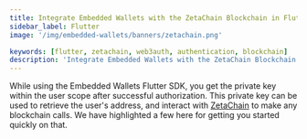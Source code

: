 ```yaml
---
title: Integrate Embedded Wallets with the ZetaChain Blockchain in Flutter
sidebar_label: Flutter
image: '/img/embedded-wallets/banners/zetachain.png'

keywords: [flutter, zetachain, web3auth, authentication, blockchain]
description: 'Integrate Embedded Wallets with the ZetaChain Blockchain in Flutter | Embedded Wallets'
---
```



<SEO
  title="Integrate Embedded Wallets with the ZetaChain Blockchain in Flutter"
  description="Integrate Embedded Wallets with the ZetaChain Blockchain in Flutter | Embedded Wallets"
  image="https://docs.metamask.io/img/embedded-wallets/banners/zetachain.png"
  slug="/embedded-wallets/connect-blockchain/evm/zetachain/flutter"
/>

While using the Embedded Wallets Flutter SDK, you get the private key within the user scope after successful authorization. This private key can be used to retrieve the user's address, and interact with [ZetaChain](https://www.zetachain.com/) to make any blockchain calls. We have highlighted a few here for getting you started quickly on that.

<EVMInteraction />
